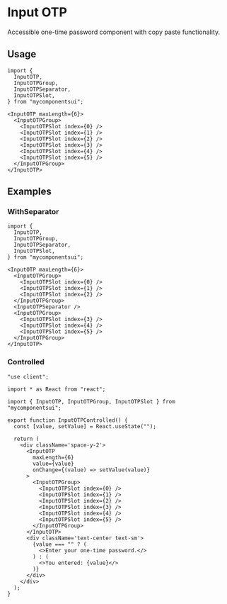 

<Meta of={ComponentStories} />

# Input OTP

Accessible one-time password component with copy paste functionality.

<Canvas of={ComponentStories.Default} />

<Controls />

## Usage

```tsx
import {
  InputOTP,
  InputOTPGroup,
  InputOTPSeparator,
  InputOTPSlot,
} from "mycomponentsui";
```

```tsx
<InputOTP maxLength={6}>
  <InputOTPGroup>
    <InputOTPSlot index={0} />
    <InputOTPSlot index={1} />
    <InputOTPSlot index={2} />
    <InputOTPSlot index={3} />
    <InputOTPSlot index={4} />
    <InputOTPSlot index={5} />
  </InputOTPGroup>
</InputOTP>
```

## Examples

### WithSeparator

<Canvas of={ComponentStories.WithSeparator} />

```tsx
import {
  InputOTP,
  InputOTPGroup,
  InputOTPSeparator,
  InputOTPSlot,
} from "mycomponentsui";
```

```tsx
<InputOTP maxLength={6}>
  <InputOTPGroup>
    <InputOTPSlot index={0} />
    <InputOTPSlot index={1} />
    <InputOTPSlot index={2} />
  </InputOTPGroup>
  <InputOTPSeparator />
  <InputOTPGroup>
    <InputOTPSlot index={3} />
    <InputOTPSlot index={4} />
    <InputOTPSlot index={5} />
  </InputOTPGroup>
</InputOTP>
```

### Controlled

<Canvas of={ComponentStories.WithSeparator} />

```tsx
"use client";

import * as React from "react";

import { InputOTP, InputOTPGroup, InputOTPSlot } from "mycomponentsui";

export function InputOTPControlled() {
  const [value, setValue] = React.useState("");

  return (
    <div className='space-y-2'>
      <InputOTP
        maxLength={6}
        value={value}
        onChange={(value) => setValue(value)}
      >
        <InputOTPGroup>
          <InputOTPSlot index={0} />
          <InputOTPSlot index={1} />
          <InputOTPSlot index={2} />
          <InputOTPSlot index={3} />
          <InputOTPSlot index={4} />
          <InputOTPSlot index={5} />
        </InputOTPGroup>
      </InputOTP>
      <div className='text-center text-sm'>
        {value === "" ? (
          <>Enter your one-time password.</>
        ) : (
          <>You entered: {value}</>
        )}
      </div>
    </div>
  );
}
```
